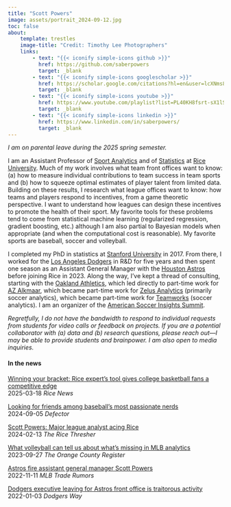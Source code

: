 ```yaml
---
title: "Scott Powers"
image: assets/portrait_2024-09-12.jpg
toc: false
about:
    template: trestles
    image-title: "Credit: Timothy Lee Photographers"
    links:
        - text: "{{< iconify simple-icons github >}}"
          href: https://github.com/saberpowers
          target: _blank
        - text: "{{< iconify simple-icons googlescholar >}}"
          href: https://scholar.google.com/citations?hl=en&user=lcXNms8AAAAJ
          target: _blank
        - text: "{{< iconify simple-icons youtube >}}"
          href: https://www.youtube.com/playlist?list=PL40KH8fsrt-sX1lSf659bl1u341F76ue3
          target: _blank
        - text: "{{< iconify simple-icons linkedin >}}"
          href: https://www.linkedin.com/in/saberpowers/
          target: _blank
---
```


*I am on parental leave during the 2025 spring semester.*

I am an Assistant Professor of [Sport Analytics](https://sport.rice.edu/){target=_blank} and of [Statistics](https://statistics.rice.edu/){target=_blank} at [Rice University](https://www.rice.edu/){target=_blank}. Much of my work involves what team front offices want to know: (a) how to measure individual contributions to team success in team sports and (b) how to squeeze optimal estimates of player talent from limited data. Building on these results, I research what league offices want to know: how teams and players respond to incentives, from a game theoretic perspective. I want to understand how leagues can design these incentives to promote the health of their sport. My favorite tools for these problems tend to come from statistical machine learning (regularized regression, gradient boosting, etc.) although I am also partial to Bayesian models when appropriate (and when the computational cost is reasonable). My favorite sports are baseball, soccer and volleyball.

I completed my PhD in statistics at [Stanford University](https://www.stanford.edu/){target=_blank} in 2017. From there, I worked for the [Los Angeles Dodgers](https://www.mlb.com/dodgers){target=_blank} in R&D for five years and then spent one season as an Assistant General Manager with the [Houston Astros](https://www.mlb.com/astros){target=_blank} before joining Rice in 2023. Along the way, I've kept a thread of consulting, starting with the [Oakland Athletics](https://www.mlb.com/athletics){target=_blank}, which led directly to part-time work for [AZ Alkmaar](https://www.az.nl/en){target=_blank}, which became part-time work for [Zelus Analytics](https://zelusanalytics.com/){target=_blank} (primarily soccer analytics), which became part-time work for [Teamworks](https://teamworks.com/){target=_blank} (soccer analytics). I am an organizer of the [American Soccer Insights Summit](https://americansoccerinsights.com/){target=_blank}.

*Regretfully, I do not have the bandwidth to respond to individual requests from students for video calls or feedback on projects. If you are a potential collaborator with (a) data and (b) research questions, please reach out---I may be able to provide students and brainpower. I am also open to media inquiries.*

#### In the news

[Winning your bracket: Rice expert’s tool gives college basketball fans a competitive edge](https://news.rice.edu/news/2025/winning-your-bracket-rice-experts-tool-gives-college-basketball-fans-competitive-edge){target=_blank}\
2025-03-18 *Rice News*

[Looking for friends among baseball's most passionate nerds](https://defector.com/looking-for-friends-among-baseballs-most-passionate-nerds){target=_blank}\
2024-09-05 *Defector*

[​​Scott Powers: Major league analyst acing Rice](https://www.ricethresher.org/article/2024/02/scott-powers-major-league-analyst-acing-rice){target=_blank}\
2024-02-13 *The Rice Thresher*

[What volleyball can tell us about what’s missing in MLB analytics](https://www.ocregister.com/2023/09/27/hoornstra-reckoning-with-the-powers-and-limits-of-analytics-in-baseball/){target=_blank}\
2023-09-27 *The Orange County Register*

[Astros fire assistant general manager Scott Powers](https://www.mlbtraderumors.com/2022/11/astros-fire-assistant-general-manager-scott-powers.html){target=_blank}\
2022-11-11 *MLB Trade Rumors*

[Dodgers executive leaving for Astros front office is traitorous activity](https://dodgersway.com/2022/01/03/dodgers-executive-leaving-astros-front-office-traitorous-activity/){target=_blank}\
2022-01-03 *Dodgers Way*

